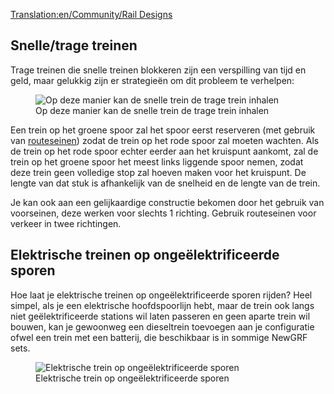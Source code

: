 [[Translation:en/Community/Rail Designs]]
{{nl/Inhoudsopgave}}
==Snelle/trage treinen==
Trage treinen die snelle treinen blokkeren zijn een verspilling van tijd en geld, maar gelukkig zijn er strategieën om dit probleem te verhelpen:

[[File:en/Rail design1.png|center|frame|Op deze manier kan de snelle trein de trage trein inhalen]]

Een trein op het groene spoor zal het spoor eerst reserveren (met gebruik van [[nl/Manual/Seinen#routeseinen|routeseinen]]) zodat de trein op het rode spoor zal moeten wachten. Als de trein op het rode spoor echter eerder aan het kruispunt aankomt, zal de trein op het groene spoor het meest links liggende spoor nemen, zodat deze trein geen volledige stop zal hoeven maken voor het kruispunt. De lengte van dat stuk is afhankelijk van de snelheid en de lengte van de trein.

Je kan ook aan een gelijkaardige constructie bekomen door het gebruik van voorseinen, deze werken voor slechts 1 richting. Gebruik routeseinen voor verkeer in twee richtingen.

==Elektrische treinen op ongeëlektrificeerde sporen==

Hoe laat je elektrische treinen op ongeëlektrificeerde sporen rijden? Heel simpel, als je een elektrische hoofdspoorlijn hebt, maar de trein ook langs niet geëlektrificeerde stations wil laten passeren en geen aparte trein wil bouwen, kan je gewoonweg een dieseltrein toevoegen aan je configuratie ofwel een trein met een batterij, die beschikbaar is in sommige NewGRF sets.

[[File:en/Snapshot7.png|frame|center|Elektrische trein op ongeëlektrificeerde sporen]]